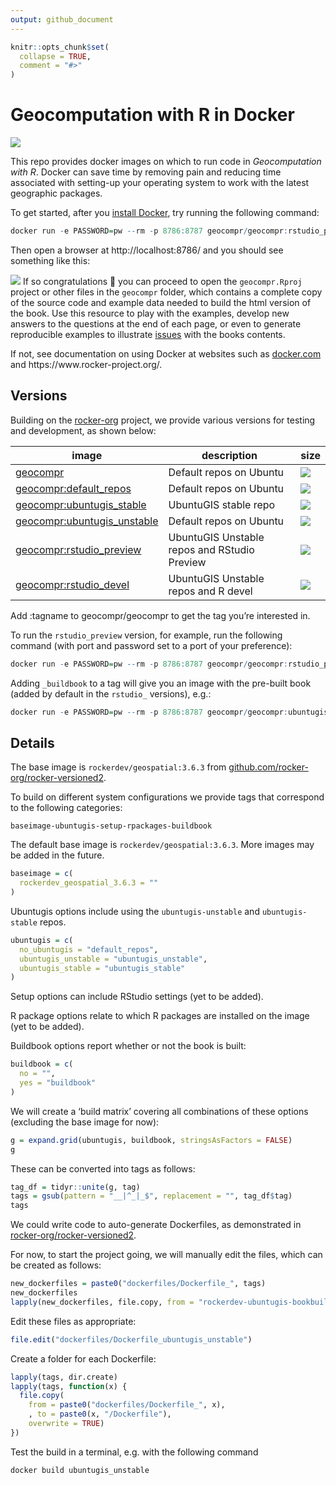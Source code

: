 ```yaml
---
output: github_document
---
```


<!-- README.md is generated from README.Rmd. Please edit that file -->

```r
knitr::opts_chunk$set(
  collapse = TRUE,
  comment = "#>"
)
```


# Geocomputation with R in Docker

<!-- badges: start -->
[![](https://img.shields.io/docker/pulls/geocompr/geocompr.svg)](https://hub.docker.com/r/geocompr/geocompr:)
<!-- badges: end -->

This repo provides docker images on which to run code in *Geocomputation with R*.
Docker can save time by removing pain and reducing time associated with setting-up your operating system to work with the latest geographic packages.

To get started, after you [install Docker](https://docs.docker.com/get-docker/), try running the following command:

```r
docker run -e PASSWORD=pw --rm -p 8786:8787 geocompr/geocompr:rstudio_preview
```

Then open a browser at http://localhost:8786/ and you should see something like this:

![](https://user-images.githubusercontent.com/1825120/79639334-33eb9f00-8183-11ea-8358-588fe17afe25.png)
If so congratulations 🎉 you can proceed to open the `geocompr.Rproj` project or other files in the `geocompr` folder, which contains a complete copy of the source code and example data needed to build the html version of the book.
Use this resource to play with the examples, develop new answers to the questions at the end of each page, or even to generate reproducible examples to illustrate [issues](https://github.com/Robinlovelace/geocompr/issues) with the books contents.

If not, see documentation on using Docker at websites such as [docker.com](https://docs.docker.com/get-started/) and https://www.rocker-project.org/.

## Versions

Building on the [rocker-org](https://github.com/rocker-org/rocker-versioned/blob/master/README.md)  project, we provide various versions for testing and development, as shown below:



image            | description                               | size   
---------------- | ----------------------------------------- | ------ 
[geocompr](https://hub.docker.com/r/geocompr/geocompr) |  Default repos on Ubuntu  | ![](https://img.shields.io/docker/image-size/geocompr/geocompr?sort=date) 
[geocompr:default_repos](https://hub.docker.com/r/geocompr/geocompr)            |  Default repos on Ubuntu  | ![](https://img.shields.io/docker/image-size/geocompr/geocompr/default_repos)
[geocompr:ubuntugis_stable](https://hub.docker.com/r/geocompr/geocompr)            |  UbuntuGIS stable repo  | ![](https://img.shields.io/docker/image-size/geocompr/geocompr/ubuntugis_stable)
[geocompr:ubuntugis_unstable](https://hub.docker.com/r/geocompr/geocompr)            |  Default repos on Ubuntu  | ![](https://img.shields.io/docker/image-size/geocompr/geocompr/ubuntugis_unstable)
[geocompr:rstudio_preview](https://hub.docker.com/r/geocompr/geocompr)            |  UbuntuGIS Unstable repos and RStudio Preview  | ![](https://img.shields.io/docker/image-size/geocompr/geocompr/rstudio_preview)
[geocompr:rstudio_devel](https://hub.docker.com/r/geocompr/geocompr)            |  UbuntuGIS Unstable repos and R devel  | ![](https://img.shields.io/docker/image-size/geocompr/geocompr/rstudio_devel)

Add :tagname to geocompr/geocompr to get the tag you're interested in.

To run the `rstudio_preview` version, for example, run the following command (with port and password set to a port of your preference):

```r
docker run -e PASSWORD=pw --rm -p 8786:8787 geocompr/geocompr:rstudio_preview
```

Adding `_buildbook` to a tag will give you an image with the pre-built book (added by default in the `rstudio_` versions), e.g.:

```r
docker run -e PASSWORD=pw --rm -p 8786:8787 geocompr/geocompr:ubuntugis_unstable_buildbook
```

## Details


The base image is `rockerdev/geospatial:3.6.3` from [github.com/rocker-org/rocker-versioned2](https://github.com/rocker-org/rocker-versioned2/blob/master/dockerfiles/Dockerfile_geospatial_3.6.3).

To build on different system configurations we provide tags that correspond to the following categories:

`baseimage-ubuntugis-setup-rpackages-buildbook`

The default base image is `rockerdev/geospatial:3.6.3`.
More images may be added in the future.


```r
baseimage = c(
  rockerdev_geospatial_3.6.3 = ""
)
```

Ubuntugis options include using the `ubuntugis-unstable` and `ubuntugis-stable` repos.

```r
ubuntugis = c(
  no_ubuntugis = "default_repos",
  ubuntugis_unstable = "ubuntugis_unstable",
  ubuntugis_stable = "ubuntugis_stable"
)
```

Setup options can include RStudio settings (yet to be added).

R package options relate to which R packages are installed on the image (yet to be added).

Buildbook options report whether or not the book is built:

```r
buildbook = c(
  no = "",
  yes = "buildbook"
)
```

We will create a 'build matrix' covering all combinations of these options (excluding the base image for now):

```r
g = expand.grid(ubuntugis, buildbook, stringsAsFactors = FALSE)
g
```

These can be converted into tags as follows:

```r
tag_df = tidyr::unite(g, tag)
tags = gsub(pattern = "__|^_|_$", replacement = "", tag_df$tag)
tags
```

We could write code to auto-generate Dockerfiles, as demonstrated in [rocker-org/rocker-versioned2](https://github.com/rocker-org/rocker-versioned2).

For now, to start the project going, we will manually edit the files, which can be created as follows:

```r
new_dockerfiles = paste0("dockerfiles/Dockerfile_", tags)
new_dockerfiles
lapply(new_dockerfiles, file.copy, from = "rockerdev-ubuntugis-bookbuild/Dockerfile", TRUE)
```

Edit these files as appropriate:

```r
file.edit("dockerfiles/Dockerfile_ubuntugis_unstable")
```

Create a folder for each Dockerfile:

```r
lapply(tags, dir.create)
lapply(tags, function(x) {
  file.copy(
    from = paste0("dockerfiles/Dockerfile_", x),
    , to = paste0(x, "/Dockerfile"),
    overwrite = TRUE)
})
```

Test the build in a terminal, e.g. with the following command

```bash
docker build ubuntugis_unstable
```
